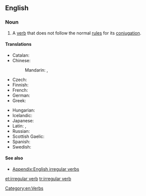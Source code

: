 ==English==
{{wikipedia}}

===Noun===
{{en-noun|sg=[[irregular]] [[verb]]}}

# A [[verb]] that does not follow the normal [[rule]]s for its [[conjugation]].

====Translations====
{{trans-top|verb that does not follow the normal rules for its conjugation}}
* Catalan: {{t|ca|verb irregular|m}}
* Chinese:
*: Mandarin: {{t|zh|不規則動詞|sc=Hani}}, {{t|zh|不规则动词|tr=bù guīzé dòngcí|sc=Hani}}
* Czech: {{t-|cs|nepravidelné sloveso|n}}
* Finnish: {{t-|fi|epäsäännöllinen verbi}}
* French: {{t|fr|verbe irrégulier|m}}
* German: {{t|de|unregelmäßiges Verb|n}}
* Greek: {{t|el|ανώμαλο ρήμα|n|tr=anómalo ríma|sc=Grek}}
{{trans-mid}}
* Hungarian: {{t-|hu|rendhagyó ige}}
* Icelandic: {{t|is|óregluleg sögn|f}}
* Japanese: {{t|ja|不規則動詞|tr=ふきそくどうし, fukisoku dōshi|sc=Jpan}}
* Latin: {{t|la|anomalum verbum|n}}, {{t|la|verbum anomalum|n}}
* Russian: {{t-|ru|неправильный глагол|m|tr=neprávil’nyj glagól}}
* Scottish Gaelic: {{t-|gd|gnìomhair neo-riaghailteach|xs=Scottish Gaelic}}
* Spanish: {{t-|es|verbo irregular|m}}
* Swedish: {{t|sv|oregelbundet verb}}
{{trans-bottom}}

====See also====
* [[Appendix:English irregular verbs]]

[[Category:en:Verbs]]

[[et:irregular verb]]
[[tr:irregular verb]]